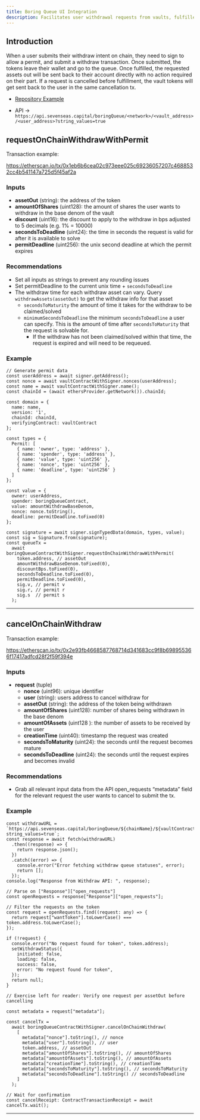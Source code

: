 ```yaml
---
title: Boring Queue UI Integration
description: Facilitates user withdrawal requests from vaults, fulfilled by external parties at a discount.
---
```


## Introduction

When a user submits their withdraw intent on chain, they need to sign to allow a permit, and submit a withdraw transaction. Once submitted, the tokens leave their wallet and go to the queue. Once fulfilled, the requested assets out will be sent back to their account directly with no action required on their part. If a request is cancelled before fulfillment, the vault tokens will get sent back to the user in the same cancellation tx.

- [Repository Example](https://github.com/Se7en-Seas/boring-vault-ui/blob/main/src/contexts/v1/BoringVaultContextV1.tsx#L1336-L1772)

- API -> `https://api.sevenseas.capital/boringQueue/<network>/<vault_address>/<user_address>?string_values=true`

## requestOnChainWithdrawWithPermit

Transaction example:

https://etherscan.io/tx/0x1eb6b6cea02c973eee025c69236057207c4688532cc4b541147a725d5f45af2a

### Inputs

- **assetOut** (string): the address of the token
- **amountOfShares** (uint128): the amount of shares the user wants to withdraw in the base denom of the vault
- **discount** (uint16): the discount to apply to the withdraw in bps adjusted to 5 decimals (e.g. 1% = 10000)
- **secondsToDeadline** (uint24): the time in seconds the request is valid for after it is available to solve
- **permitDeadline** (uint256): the unix second deadline at which the permit expires

### Recommendations

- Set all inputs as strings to prevent any rounding issues
- Set permitDeadline to the current unix time + `secondsToDeadline`
- The withdraw time for each withdraw asset can vary. Query `withdrawAssets(assetOut)` to get the withdraw info for that asset
    - `secondsToMaturity` the amount of time it takes for the withdraw to be claimed/solved
    - `minimumSecondsToDeadline` the minimum `secondsToDeadline` a user can specify. This is the amount of time after `secondsToMaturity` that the request is solvable for.
        - If the withdraw has not been claimed/solved within that time, the request is expired and will need to be requeued.

### Example

```tsx
// Generate permit data
const userAddress = await signer.getAddress();
const nonce = await vaultContractWithSigner.nonces(userAddress);
const name = await vaultContractWithSigner.name();
const chainId = (await ethersProvider.getNetwork()).chainId;

const domain = {
  name: name,
  version: '1',
  chainId: chainId,
  verifyingContract: vaultContract
};

const types = {
  Permit: [
    { name: 'owner', type: 'address' },
    { name: 'spender', type: 'address' },
    { name: 'value', type: 'uint256' },
    { name: 'nonce', type: 'uint256' },
    { name: 'deadline', type: 'uint256' }
  ]
};

const value = {
  owner: userAddress,
  spender: boringQueueContract,
  value: amountWithdrawBaseDenom,
  nonce: nonce.toString(),
  deadline: permitDeadline.toFixed(0)
};

const signature = await signer.signTypedData(domain, types, value);
const sig = Signature.from(signature);
const queueTx =
  await boringQueueContractWithSigner.requestOnChainWithdrawWithPermit(
    token.address, // assetOut
    amountWithdrawBaseDenom.toFixed(0),
    discountBps.toFixed(0),
    secondsToDeadline.toFixed(0),
    permitDeadline.toFixed(0),
    sig.v, // permit v
    sig.r, // permit r
    sig.s  // permit s
  );
```

---

## cancelOnChainWithdraw

Transaction example:

https://etherscan.io/tx/0x2e93fb4668587768714d341683cc9f8b698955366f17417adfcd28f2f59f394e

### Inputs

- **request** (tuple)
    - **nonce** (uint96): unique identifier
    - **user** (string): users address to cancel withdraw for
    - **assetOut** (string): the address of the token being withdrawn
    - **amountOfShares** (uint128): number of shares being withdrawn in the base denom
    - **amountOfAssets** (uint128 ): the number of assets to be received by the user
    - **creationTime** (uint40): timestamp the request was created
    - **secondsToMaturity** (uint24): the seconds until the request becomes mature
    - **secondsToDeadline** (uint24): the seconds until the request expires and becomes invalid

### Recommendations

- Grab all relevant input data from the API open_requests “metadata” field for the relevant request the user wants to cancel to submit the tx.

### Example

```tsx
const withdrawURL = `https://api.sevenseas.capital/boringQueue/${chainName}/${vaultContract}/${userAddress}?string_values=true`;
const response = await fetch(withdrawURL)
  .then((response) => {
    return response.json();
  })
  .catch((error) => {
    console.error("Error fetching withdraw queue statuses", error);
    return [];
  });
console.log("Response from Withdraw API: ", response);

// Parse on ["Response"]["open_requests"]
const openRequests = response["Response"]["open_requests"];

// Filter the requests on the token
const request = openRequests.find((request: any) => {
  return request["wantToken"].toLowerCase() === token.address.toLowerCase();
});

if (!request) {
  console.error("No request found for token", token.address);
  setWithdrawStatus({
    initiated: false,
    loading: false,
    success: false,
    error: "No request found for token",
  });
  return null;
}

// Exercise left for reader: Verify one request per assetOut before cancelling

const metadata = request["metadata"];

const cancelTx =
  await boringQueueContractWithSigner.cancelOnChainWithdraw(
    [
      metadata["nonce"].toString(), // nonce
      metadata["user"].toString(), // user
      token.address, // assetOut
      metadata["amountOfShares"].toString(), // amountOfShares
      metadata["amountOfAssets"].toString(), // amountOfAssets
      metadata["creationTime"].toString(), // creationTime
      metadata["secondsToMaturity"].toString(), // secondsToMaturity
      metadata["secondsToDeadline"].toString() // secondsToDeadline
    ]
  );

// Wait for confirmation
const cancelReceipt: ContractTransactionReceipt = await cancelTx.wait();
```

---
